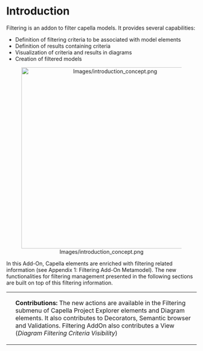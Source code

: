 <!--
  Copyright (c) 2018 THALES GLOBAL SERVICES.
  All rights reserved. This program and the accompanying materials
  are made available under the terms of the Eclipse Public License v1.0
  which accompanies this distribution, and is available at
  http://www.eclipse.org/legal/epl-v10.html

  Contributors:
       Thales - initial API and implementation
-->
=Introduction=

Filtering is an addon to filter capella models. It provides several capabilities:

* Definition of filtering criteria to be associated with model elements
* Definition of results containing criteria
* Visualization of criteria and results in diagrams
* Creation of filtered models

<center>[[Image:Images/introduction_concept.png|center|480px]]</center>


In this Add-On, Capella elements are enriched with filtering related information (see Appendix 1: Filtering Add-On Metamodel). The new functionalities for filtering management presented in the following sections are built on top of this filtering information.


{| class="prettytable"
|-
|


|
'''Contributions:''' The new actions are available in the Filtering submenu of Capella Project Explorer elements and Diagram elements. It also contributes to Decorators, Semantic browser and Validations. Filtering AddOn also contributes a View (''Diagram Filtering Criteria Visibility'')

|}



